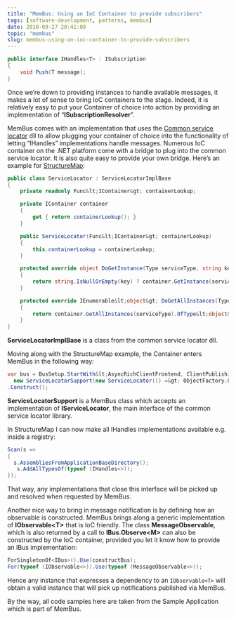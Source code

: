 ```yaml
---
title: "MemBus: Using an IoC Container to provide subscribers"
tags: [software-development, patterns, membus]
date: 2010-09-27 20:41:00
topic: "membus"
slug: membus-using-an-ioc-container-to-provide-subscribers
---
```


```csharp
public interface IHandles<T> : ISubscription
{
    void Push(T message);
}
```

Once we’re down to providing instances to handle available messages, it makes a lot of sense to bring IoC containers to the stage. Indeed, it is relatively easy to put your Container of choice into action by providing an implementation of “**ISubscriptionResolver**”. 

MemBus comes with an implementation that uses the [Common service locator](http://commonservicelocator.codeplex.com/) dll to allow plugging your container of choice into the functionality of letting “IHandles” implementations handle messages. Numerous IoC container on the .NET platform come with a bridge to plug into the common service locator. It is also quite easy to provide your own bridge. Here’s an example for [StructureMap](http://structuremap.net/structuremap/index.html):

```csharp
public class ServiceLocator : ServiceLocatorImplBase
{
    private readonly Func&lt;IContainer&gt; containerLookup;

    private IContainer container
    {
        get { return containerLookup(); }
    }

    public ServiceLocator(Func&lt;IContainer&gt; containerLookup)
    {
        this.containerLookup = containerLookup;
    }

    protected override object DoGetInstance(Type serviceType, string key)
    {
        return string.IsNullOrEmpty(key) ? container.GetInstance(serviceType) : container.GetInstance(serviceType, key);
    }

    protected override IEnumerable&lt;object&gt; DoGetAllInstances(Type serviceType)
    {
        return container.GetAllInstances(serviceType).OfType&lt;object&gt;();
    }
}
```

**ServiceLocatorImplBase** is a class from the common service locator dll. 

Moving along with the StructureMap example, the Container enters MemBus in the following way:

```csharp
var bus = BusSetup.StartWith&lt;AsyncRichClientFrontend, ClientPublishingConventions&gt;(
  new ServiceLocatorSupport(new ServiceLocator(() =&gt; ObjectFactory.Container)))
.Construct();
```

**ServiceLocatorSupport** is a MemBus class which accepts an implementation of **IServiceLocator**, the main interface of the common service locator library.

In StructureMap I can now make all IHandles implementations available e.g. inside a registry:

```csharp
Scan(s =>
{
  s.AssembliesFromApplicationBaseDirectory();
   s.AddAllTypesOf(typeof (IHandles<>));
});
```

That way, any implementations that close this interface will be picked up and resolved when requested by MemBus. 

Another nice way to bring in message notification is by defining how an observable is constructed. MemBus brings along a generic implementation of **IObservable&lt;T&gt;** that is IoC friendly. The class **MessageObservable**, which is also returned by a call to **IBus**.**Observe&lt;M&gt;** can also be constructed by the IoC container, provided you let it know how to provide an IBus implementation:

```csharp
ForSingletonOf<IBus>().Use(constructBus);
For(typeof (IObservable<>)).Use(typeof (MessageObservable<>));
```

Hence any instance that expresses a dependency to an `IObservable<T>` will obtain a valid instance that will pick up notifications published via MemBus.

By the way, all code samples here are taken from the Sample Application which is part of MemBus.